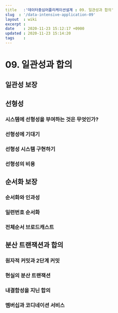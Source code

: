```yaml
---
title   :'데이터중심어플리케이션설계 : 09. 일관성과 합의' 
slug  : '/data-intensive-application-09'
layout  : wiki 
excerpt : 
date    : 2020-11-23 15:12:17 +0900
updated : 2020-11-23 15:14:20
tags    : 
---
```


# 09. 일관성과 합의 
  
## 일관성 보장 

## 선형성
### 시스템에 선형성을 부여하는 것은 무엇인가?
### 선형성에 기대기 
### 선형성 시스템 구현하기 
### 선형성의 비용 


## 순서화 보장 
### 순서화와 인과성
### 일련번호 순서화
### 전체순서 브로드캐스트 

## 분산 트랜잭션과 합의 
### 원자적 커밋과 2단계 커밋 
### 현실의 분산 트랜잭션 
### 내결함성을 지닌 합의 
### 멤버십과 코디네이션 서비스 
